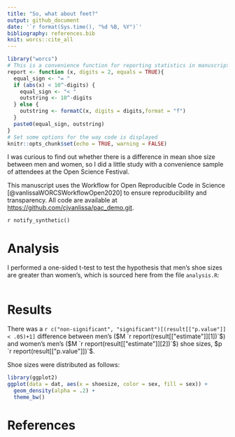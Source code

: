```yaml
---
title: "So, what about feet?"
output: github_document
date: '`r format(Sys.time(), "%d %B, %Y")`'
bibliography: references.bib
knit: worcs::cite_all
---
```


```r
library("worcs")
# This is a convenience function for reporting statistics in manuscripts
report <- function (x, digits = 2, equals = TRUE){
  equal_sign <- "= "
  if (abs(x) < 10^-digits) {
    equal_sign <- "< "
    outstring <- 10^-digits
  } else {
    outstring <- formatC(x, digits = digits,format = "f")
  }
  paste0(equal_sign, outstring)
}
# Set some options for the way code is displayed
knitr::opts_chunk$set(echo = TRUE, warning = FALSE)
```

I was curious to find out whether there is a difference in mean shoe size between men and women, so I did a little study with a convenience sample of attendees at the Open Science Festival.

This manuscript uses the Workflow for Open Reproducible Code in Science [@vanlissaWORCSWorkflowOpen2020] to ensure reproducibility and transparency. All code <!--and data--> are available at <https://github.com/cjvanlissa/pac_demo.git>.

<!--The function below inserts a notification if the manuscript is knit using synthetic data. Make sure to insert it after load_data().-->
`r notify_synthetic()`

# Analysis

I performed a one-sided t-test to test the hypothesis that men's shoe sizes are greater than women's, which is sourced here from the file `analysis.R`:

```r
```

# Results

There was a `r c("non-significant", "significant")[(result[["p.value"]] < .05)+1]` difference between men's ($M `r report(result[["estimate"]][1])`$)
and women's men's ($M `r report(result[["estimate"]][2])`$)
shoe sizes, $p `r report(result[["p.value"]])`$.

Shoe sizes were distributed as follows:

```r
library(ggplot2)
ggplot(data = dat, aes(x = shoesize, color = sex, fill = sex)) +
  geom_density(alpha = .2) +
  theme_bw()
```

# References

